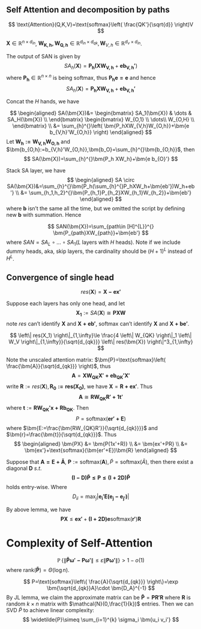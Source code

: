 ## Self Attention and decomposition by paths
$$
\text{Attention}(Q,K,V)=\text{softmax}\left( \frac{QK'}{\sqrt{d}} \right)V
$$

$\bm{X}\in \mathbb{R}^{n\times d_{in}}$, $\bm{W_{K,h},W_{Q,h}}\in \mathbb{R}^{d_{in}\times d_{qk}},\bm{W}_{V,h}\in \mathbb{R}^{d_v\times d_{in}}$.

The output of SAN is given by
$$
SA_{h}(\bm{X})=\bm{P_{h}(XW_{V,h}}+\bm{eb_{V,h}'})
$$
where $\bm{P_h}\in \mathbb{R}^{n\times n}$ is being softmax, thus $\bm{P_he=e}$ and hence
$$
SA_{h}(\bm{X})=\bm{P_{h}XW_{V,h}}+\bm{eb_{V,h}'}
$$

Concat the $H$ hands, we have

$$
\begin{aligned}
    SA(\bm{X})&=
\begin{bmatrix}
    SA_1(\bm{X})	& \dots	& SA_H(\bm{X})	\\
\end{bmatrix}
\begin{bmatrix}
                 W_{O,1}	\\
                 \dots\\
               W_{O,H}  	\\
             \end{bmatrix}
             \\ &= 
             \sum_{h}^{}\left( \bm{P_hXW_{V,h}W_{O,h}}+\bm{e b_{V,h}'W_{O,h}}
 \right)
\end{aligned}
$$
Let $\bm{W_h:=W_{V,h}W_{O,h}}$ and $\bm{b_{O,h}:=b_{V,h}'W_{O,h}},\bm{b_O}=\sum_{h}^{}\bm{b_{O,h}}$, then
$$
SA(\bm{X})=\sum_{h}^{}\bm{P_h XW_h}+\bm{e b_{O}'}
$$

Stack SA layer, we have
$$
\begin{aligned}
    SA \circ SA(\bm{X})&=\sum_{h}^{}\bm{P_h(\sum_{h}^{}P_hXW_h+\bm{eb'})W_h+eb'}
    \\ &= 
    \sum_{h_1,h_2}^{}\bm{P_{h_1}P_{h_2}XW_{h_1}W_{h_2}}+\bm{eb'}
\end{aligned}
$$
where $\bm{b}$ isn't the same all the time, but we omitted the script by defining new $\bm{b}$ with summation. Hence 


::: {.theorem  name="Path decomposition"}

$$
SAN(\bm{X})=\sum_{path\in [H]^{L}}^{} \bm{P_{path}XW_{path}}+\bm{eb'}
$$
where $SAN=SA_L \circ\dots\circ SA_1$($L$ layers with $H$ heads). Note if we include dummy heads, aka, skip layers, the cardinality should be $(H+1)^{L}$ instead of $H^{L}$.

:::

## Convergence of single head


$$
res(\bm{X})=\bm{X-ex'}
$$


Suppose each layers has only one head, and let
$$
\bm{X_1}:=SA(\bm{X})\cong\bm{PXW}
$$
note $res$ can't identify $\bm{X}$ and $\bm{X+eb'}$, $\text{softmax}$ can't identify $\bm{X}$ and $\bm{X+be'}$.


::: {.lemma  name=""}

$$
\left\| res(X_1) \right\|_{1,\infty}\le \frac{4 \left\| W_{QK} \right\|_1 \left\| W_V \right\|_{1,\infty}}{\sqrt{d_{qk}}} \left\| res(\bm{X}) \right\|^3_{1,\infty}
$$

:::


:::: {.proof}

Note the unscaled attention matrix: $\bm{P}=\text{softmax}\left( \frac{\bm{A}}{\sqrt{d_{qk}}} \right)$, thus
$$
\bm{A}=\bm{XW_{QK}X'+eb_{QK}'X'}
$$
write $\bm{R}:=res(\bm{X}),\bm{R_0:=res(X_0)}$, we have $\bm{X}=\bm{R+ex'}$. Thus
$$
\bm{A} \cong \bm{RW_{QK}R'+1t'}
$$
where $\bm{t}:=\bm{RW_{QK}'x+Rb_{QK}}$. Then
$$
P = \text{softmax}(\bm{er'+E})
$$
where $\bm{E:=\frac{\bm{RW_{QK}R'}}{\sqrt{d_{qk}}}}$ and $\bm{r}=\frac{\bm{t}}{\sqrt{d_{qk}}}$. Thus
$$
\begin{aligned}
    \bm{PX} &= \bm{P(1x'+R)}
    \\ &= 
    \bm{ex'+PR}
    \\ &= 
    \bm{ex'}+\text{softmax}(\bm{er'+E})\bm{R}
\end{aligned}
$$


::: {.lemma  name=""}

Suppose that $\bm{A=E+\widetilde{A}}$, $\bm{P}:=\text{softmax}(\bm{A}),\widetilde{P}=\text{softmax}(\widetilde{A})$, then there exist a diagonal $\bm{D}$ $s.t.$
$$
\bm{(I-D)\widetilde{P}\le P\le (I+2D)\widetilde{P}}
$$
holds entry-wise. Where
$$
D_{ii}=\max_{j} \left| \bm{e_i'E(e_j-e_{j'})} \right|
$$



:::


By above lemma, we have
$$
\bm{PX}\le \bm{ex'}+\bm{(I+2D)e}\text{softmax}(\bm{r'})\bm{R}
$$




::::

# Complexity of Self-Attention


::: {.theorem #low name="self-attention is low rank"}

$$
\mathop{{}\mathbb{P}}\left\{ \left\| \bm{\widetilde{P}\omega'-P\omega'} \right\|\le \varepsilon \left\| \bm{P\omega'} \right\| \right\}>1-o(1)
$$
where $\mathop{\text{rank}}\left( \bm{\widetilde{P}} \right)=\Theta(\log n)$.


:::


:::: {.proof}

$$
P=\text{softmax}\left\{ \frac{A}{\sqrt{d_{qk}}} \right\}=\exp \bm{\sqrt{d_{qk}}A}\cdot \bm{D_A}^{-1}
$$
By JL lemma, we claim the approximate matrix can be $\bm{\widetilde{P}}=\bm{PR'R}$ where $\bm{R}$ is random $k\times n$ matrix with $\mathcal{N}(0,\frac{1}{k})$ entries. Then we can SVD $\widetilde{P}$ to achieve linear complexity:
$$
\widetilde{P}\simeq \sum_{i=1}^{k} \sigma_i \bm{u_i v_i'}
$$


::::




